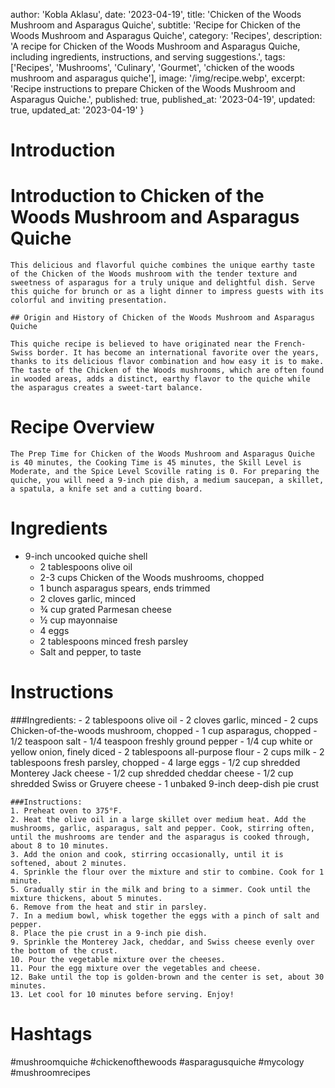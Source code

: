 
  author: 'Kobla Aklasu',
  date: '2023-04-19',
  title: 'Chicken of the Woods Mushroom and Asparagus Quiche',
  subtitle: 'Recipe for Chicken of the Woods Mushroom and Asparagus Quiche',
  category: 'Recipes',
  description: 'A recipe for Chicken of the Woods Mushroom and Asparagus Quiche, including ingredients, instructions, and serving suggestions.',
  tags: ['Recipes', 'Mushrooms', 'Culinary', 'Gourmet', 'chicken of the woods mushroom and asparagus quiche'],
  image: '/img/recipe.webp',
  excerpt: 'Recipe instructions to prepare Chicken of the Woods Mushroom and Asparagus Quiche.',
  published: true,
  published_at: '2023-04-19',
  updated: true,
  updated_at: '2023-04-19'
}


  # Introduction

# Introduction to Chicken of the Woods Mushroom and Asparagus Quiche
    
    This delicious and flavorful quiche combines the unique earthy taste of the Chicken of the Woods mushroom with the tender texture and sweetness of asparagus for a truly unique and delightful dish. Serve this quiche for brunch or as a light dinner to impress guests with its colorful and inviting presentation. 
    
    ## Origin and History of Chicken of the Woods Mushroom and Asparagus Quiche
    
    This quiche recipe is believed to have originated near the French-Swiss border. It has become an international favorite over the years, thanks to its delicious flavor combination and how easy it is to make. The taste of the Chicken of the Woods mushrooms, which are often found in wooded areas, adds a distinct, earthy flavor to the quiche while the asparagus creates a sweet-tart balance.

# Recipe Overview

    The Prep Time for Chicken of the Woods Mushroom and Asparagus Quiche is 40 minutes, the Cooking Time is 45 minutes, the Skill Level is Moderate, and the Spice Level Scoville rating is 0. For preparing the quiche, you will need a 9-inch pie dish, a medium saucepan, a skillet, a spatula, a knife set and a cutting board.

# Ingredients

- 9-inch uncooked quiche shell
    - 2 tablespoons olive oil
    - 2-3 cups Chicken of the Woods mushrooms, chopped
    - 1 bunch asparagus spears, ends trimmed
    - 2 cloves garlic, minced
    - ¾ cup grated Parmesan cheese
    - ½ cup mayonnaise
    - 4 eggs
    - 2 tablespoons minced fresh parsley
    - Salt and pepper, to taste

# Instructions

###Ingredients:
    - 2 tablespoons olive oil
    - 2 cloves garlic, minced
    - 2 cups Chicken-of-the-woods mushroom, chopped
    - 1 cup asparagus, chopped
    - 1/2 teaspoon salt
    - 1/4 teaspoon freshly ground pepper
    - 1/4 cup white or yellow onion, finely diced
    - 2 tablespoons all-purpose flour
    - 2 cups milk
    - 2 tablespoons fresh parsley, chopped
    - 4 large eggs
    - 1/2 cup shredded Monterey Jack cheese
    - 1/2 cup shredded cheddar cheese
    - 1/2 cup shredded Swiss or Gruyere cheese
    - 1 unbaked 9-inch deep-dish pie crust
    
    ###Instructions:
    1. Preheat oven to 375°F.
    2. Heat the olive oil in a large skillet over medium heat. Add the mushrooms, garlic, asparagus, salt and pepper. Cook, stirring often, until the mushrooms are tender and the asparagus is cooked through, about 8 to 10 minutes.
    3. Add the onion and cook, stirring occasionally, until it is softened, about 2 minutes.
    4. Sprinkle the flour over the mixture and stir to combine. Cook for 1 minute.
    5. Gradually stir in the milk and bring to a simmer. Cook until the mixture thickens, about 5 minutes.
    6. Remove from the heat and stir in parsley.
    7. In a medium bowl, whisk together the eggs with a pinch of salt and pepper.
    8. Place the pie crust in a 9-inch pie dish.
    9. Sprinkle the Monterey Jack, cheddar, and Swiss cheese evenly over the bottom of the crust.
    10. Pour the vegetable mixture over the cheeses.
    11. Pour the egg mixture over the vegetables and cheese.
    12. Bake until the top is golden-brown and the center is set, about 30 minutes.
    13. Let cool for 10 minutes before serving. Enjoy!

# Hashtags

#mushroomquiche #chickenofthewoods #asparagusquiche #mycology #mushroomrecipes



